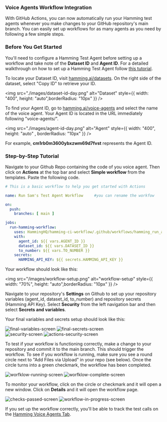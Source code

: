 ### Voice Agents Workflow Integration

With GitHub Actions, you can now automatically run your Hamming test agents whenever you make changes to your GitHub repository's main branch. 
You can easily set up workflows for as many agents as you need by following a few simple steps.


### Before You Get Started


<Note> 

You'll need to configure a Hamming Test Agent before setting up a workflow and take note of the **Dataset ID** and **Agent ID**. For a detailed walkthrough on how to set up a Hamming Test Agent follow [this tutorial](https://docs.hamming.ai/guides/voice-agent). 

</Note>

<Accordion icon="magnifying-glass" title="Finding Your Dataset ID">

To locate your Dataset ID, visit [hamming.ai/datasets](https://app.hamming.ai/datasets?page=1).
On the right side of the dataset, select "Copy ID" to retrieve your ID.

<img src="./images/dataset-id-day.png" alt="Dataset" style={{ width: "400", height: "auto",borderRadius: "10px" }} />

</Accordion>


<Accordion icon="magnifying-glass" title="Finding Your Agent ID">

To find your Agent ID, go to [hamming.ai/voice-agents](https://app.hamming.ai/voice-agents)
and select the name of the voice agent. Your Agent ID is located in the URL immediately following "voice-agents/".

<img src="./images/agent-id-day.png" alt="Agent" style={{ width: "400", height: "auto" , borderRadius: "10px" }} />

For example, **cm1rb0m3600ybxzwm69d7fvst** represents the Agent ID.


</Accordion>


### Step-by-Step Tutorial


<Steps>

 <Step title="Set Up Workflow on Github">

Navigate to your Github Repo containing the code of you voice agent. 
Then click on **Actions** at the top bar and select **Simple workflow** from the templates.
Paste the following code.


```yml
# This is a basic workflow to help you get started with Actions

name: Run Sam's Test Agent Workflow     #you can rename the workfow

on:
  push:
    branches: [ main ]

jobs:
  run-hamming-workflow:
    uses: HammingHQ/hamming-ci-workflow/.github/workflows/hamming_run_agent.yml@main
    with:
      agent_id: ${{ vars.AGENT_ID }}
      dataset_id: ${{ vars.DATASET_ID }}
      to_number: ${{ vars.TO_NUMBER }}
    secrets:
      HAMMING_API_KEY: ${{ secrets.HAMMING_API_KEY }}
```

Your workflow should look like this:

 <img src="/images/workflow-setup.png" alt="workflow-setup" style={{ width: "70%", height: "auto",borderRadius: "10px" }} />

  </Step>

<Step title="Configure your Variables & Secrets">

Navigate to your repository's **Settings** on Github to set up your repository variables (agent_id, dataset_id, to_number) and repository secrets (Hamming API Key). 
Select **Security** from the left navigation bar and then select **Secrets and variables**.

Your final variables and secrets setup should look like this:

<div style={{ display: "flex", justifyContent: "space-between" }}>
<img src="/images/final-variables-screen.png" alt="final-variables-screen" style={{ width: "90%", height: "auto",borderRadius: "10px" }} />
<img src="/images/final-secrets-screen.png" alt="final-secrets-screen" style={{ width: "90%", height: "auto",borderRadius: "10px" }} />
</div>


<Accordion icon="magnifying-glass" title="Finding Secrets and Variables on Github">
<div style={{ display: "flex", justifyContent: "space-between" }}>
<img src="/images/security-screen.png" alt="security-screen" style={{ width: "90%", height: "auto",borderRadius: "10px" }} />
<img src="/images/actions-secret-and-variables-screen.png" alt="actions-security-screen" style={{ width: "90%", height: "auto",borderRadius: "10px" }} />
</div>
</Accordion>

</Step>

<Step title="Start Test Run">

To test if your workflow is functioning correctly, make a change to your repository and commit it to the main branch. This should trigger the workflow. To see if you workflow is running, make sure you see a round circle next to "Add Files via Upload" in your repo (see below). Once the circle turns into a green checkmark, the workflow has been completed. 

<div style={{ display: "flex", justifyContent: "space-between"}}>
<img src="/images/workflow-running-screen.png" alt="worfklow-running-screen" style={{ width: "95%", height: "auto",borderRadius: "10px" }} />
<img src="/images/workflow-complete-screen.png" alt="worfklow-complete-screen" style={{ width: "95%", height: "auto",borderRadius: "10px" }} />
</div>

</Step>

<Step title="Monitor Workflow">

To monitor your workflow, click on the circle or checkmark and it will open a new window. 
Click on **Details** and it will open the workflow page.

<div style={{ display: "flex", justifyContent: "space-between" }}>
<img src="/images/checks-passed-screen.png" alt="checks-passed-screen" style={{ width: "95%", height: "auto",borderRadius: "10px" }} />
<img src="/images/workflow-in-progress-screen.png" alt="workflow-in-progress-screen" style={{ width: "95%", height: "auto",borderRadius: "10px" }} />
</div>

  </Step>

<Step title="Check the results of the Test" >

If you set up the workflow correctly, you'll be able to track the test calls on the [Hamming Voice Agents Tab](https://app.hamming.ai/voice-agents?page=1).


  </Step>

</Steps>




